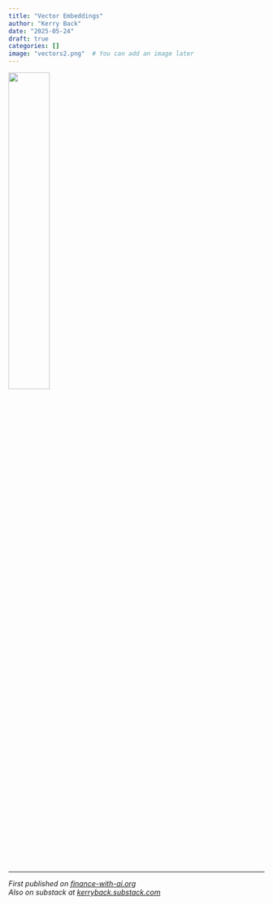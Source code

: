 ```yaml
---
title: "Vector Embeddings"
author: "Kerry Back"
date: "2025-05-24"
draft: true
categories: []
image: "vectors2.png"  # You can add an image later
---
```


![](vectors2.png){width=40% fig-align="center"}

---

*First published on [finance-with-ai.org](https://finance-with-ai.org)* <br>
*Also on substack at [kerryback.substack.com](https://kerryback.substack.com)*
